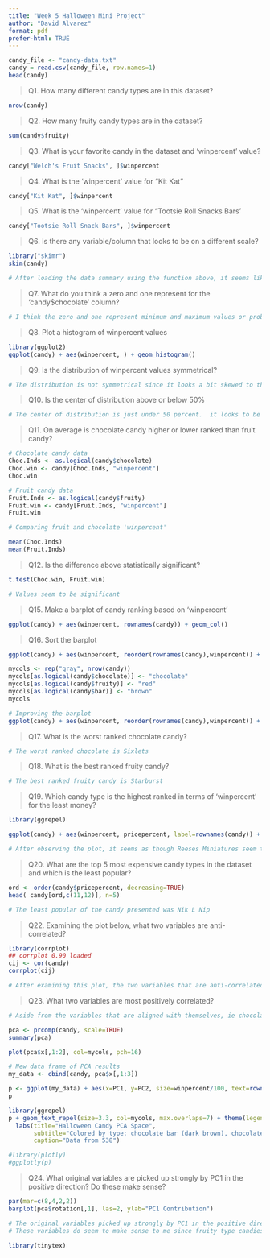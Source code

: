 ```yaml
---
title: "Week 5 Halloween Mini Project"
author: "David Alvarez"
format: pdf
prefer-html: TRUE
---
```



```r
candy_file <- "candy-data.txt"
candy = read.csv(candy_file, row.names=1)
head(candy)
```

> Q1. How many different candy types are in this dataset?

```r
nrow(candy)
```

> Q2. How many fruity candy types are in the dataset?

```r
sum(candy$fruity)
```

> Q3. What is your favorite candy in the dataset and 'winpercent' value?

```r
candy["Welch's Fruit Snacks", ]$winpercent
```

> Q4. What is the 'winpercent' value for "Kit Kat"

```r
candy["Kit Kat", ]$winpercent
```

> Q5. What is the 'winpercent' value for "Tootsie Roll Snacks Bars'

```r
candy["Tootsie Roll Snack Bars", ]$winpercent
```

> Q6. Is there any variable/column that looks to be on a different scale?

```r
library("skimr")
skim(candy)

# After loading the data summary using the function above, it seems like the 'winpercent' variable seems to be on a different scale from the rest.
```

> Q7. What do you think a zero and one represent for the 'candy$chocolate' column?

```r
# I think the zero and one represent minimum and maximum values or probability in which the data points from the column lie. For example on the 'chocolate' column, the p75 and p100 values show that the max value of points lie under 75 and 100 percent of the data.
```


> Q8. Plot a histogram of winpercent values

```r
library(ggplot2)
ggplot(candy) + aes(winpercent, ) + geom_histogram() 
```

> Q9. Is the distribution of winpercent values symmetrical?

```r
# The distribution is not symmetrical since it looks a bit skewed to the left, however it looks close to a symmetrical graph.
```

>Q10. Is the center of distribution above or below 50%

```r
# The center of distribution is just under 50 percent.  it looks to be around the range of 37-45 percent range.
```



> Q11. On average is chocolate candy higher or lower ranked than fruit candy?

```r
# Chocolate candy data
Choc.Inds <- as.logical(candy$chocolate)
Choc.win <- candy[Choc.Inds, "winpercent"]
Choc.win
```

```r
# Fruit candy data
Fruit.Inds <- as.logical(candy$fruity)
Fruit.win <- candy[Fruit.Inds, "winpercent"]
Fruit.win

```

```r
# Comparing fruit and chocolate 'winpercent'

mean(Choc.Inds)
mean(Fruit.Inds)
```

> Q12. Is the difference above statistically significant?

```r
t.test(Choc.win, Fruit.win)

# Values seem to be significant
```


> Q15. Make a barplot of candy ranking based on 'winpercent'

```r
ggplot(candy) + aes(winpercent, rownames(candy)) + geom_col()
```

> Q16. Sort the barplot

```r
ggplot(candy) + aes(winpercent, reorder(rownames(candy),winpercent)) + geom_col()
```


```r
mycols <- rep("gray", nrow(candy))
mycols[as.logical(candy$chocolate)] <- "chocolate"
mycols[as.logical(candy$fruity)] <- "red"
mycols[as.logical(candy$bar)] <- "brown"
mycols
```


```r
# Improving the barplot
ggplot(candy) + aes(winpercent, reorder(rownames(candy),winpercent)) + geom_col(fill=mycols)
```

> Q17. What is the worst ranked chocolate candy?

```r
# The worst ranked chocolate is Sixlets
```

> Q18. What is the best ranked fruity candy?

```r
# The best ranked fruity candy is Starburst
```

> Q19. Which candy type is the highest ranked in terms of 'winpercent' for the least money?

```r
library(ggrepel)

ggplot(candy) + aes(winpercent, pricepercent, label=rownames(candy)) + geom_point(col=mycols) + geom_text_repel(col=mycols, size=3.3, max.overlaps=5)
```

```r
# After observing the plot, it seems as though Reeses Miniatures seem to have the most bang for your buck since they have the highest 'winpercent' at the lowest 'pricepercent'.

```

> Q20. What are the top 5 most expensive candy types in the dataset and which is the least popular?

```r
ord <- order(candy$pricepercent, decreasing=TRUE)
head( candy[ord,c(11,12)], n=5)

# The least popular of the candy presented was Nik L Nip
```

> Q22. Examining the plot below, what two variables are anti-correlated?

```r
library(corrplot)
## corrplot 0.90 loaded
cij <- cor(candy)
corrplot(cij)
```

```r
# After examining this plot, the two variables that are anti-correlated are chocolate and fruity types of snacks.
```

> Q23. What two variables are most positively correlated?

```r
# Aside from the variables that are aligned with themselves, ie chocolate and chocolate, it seems like 'chocolate' and 'winpercent' seem to be the most positively correlated variables.
```



```r
pca <- prcomp(candy, scale=TRUE)
summary(pca)
```

```r
plot(pca$x[,1:2], col=mycols, pch=16)
```

```r
# New data frame of PCA results
my_data <- cbind(candy, pca$x[,1:3])

p <- ggplot(my_data) + aes(x=PC1, y=PC2, size=winpercent/100, text=rownames(my_data), label=rownames(my_data)) + geom_point(col=mycols)
p
```

```r
library(ggrepel)
p + geom_text_repel(size=3.3, col=mycols, max.overlaps=7) + theme(legend.position = "none") +
  labs(title="Halloween Candy PCA Space",
       subtitle="Colored by type: chocolate bar (dark brown), chocolate other (light brown), fruity (red), other (black)",
       caption="Data from 538")
```

```r
#library(plotly)
#ggplotly(p)
```


> Q24. What original variables are picked up strongly by PC1 in the positive direction? Do these make sense?


```r
par(mar=c(8,4,2,2))
barplot(pca$rotation[,1], las=2, ylab="PC1 Contribution")

# The original variables picked up strongly by PC1 in the positive direction are 'fruity', 'hard', and 'pluribus'. 
# These variables do seem to make sense to me since fruity type candies have these characteristis of either being hard and coming in multiples in a bag, and looking at the negative direction not many fruity type candies have as many of those attributes.
```

```r
library(tinytex)

```

